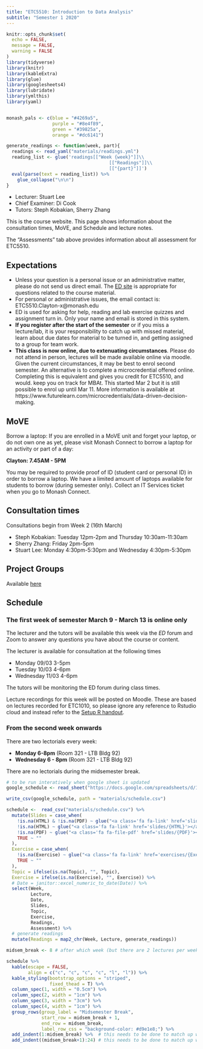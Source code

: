 ```yaml
---
title: "ETC5510: Introduction to Data Analysis"
subtitle: "Semester 1 2020"
---
```


```r
knitr::opts_chunk$set(
  echo = FALSE,
  message = FALSE,
  warning = FALSE
)
library(tidyverse)
library(knitr)
library(kableExtra)
library(glue)
library(googlesheets4)
library(lubridate)
library(ymlthis)
library(yaml)


monash_pals <- c(blue = "#4269a5",
                 purple = "#8e4f89", 
                 green = "#39825a", 
                 orange = "#dc6141")
```

```r
generate_readings <- function(week, part){
  readings <- read_yaml("materials/readings.yml")
  reading_list <- glue('readings[["Week {week}"]]\\
                                      [["Readings"]]\\
                                      [["{part}"]]')
  eval(parse(text = reading_list)) %>% 
    glue_collapse("\n\n")
}

```

- Lecturer: Stuart Lee
- Chief Examiner: Di Cook
- Tutors: Steph Kobakian, Sherry Zhang

This is the course website. This page shows information about the consultation times, MoVE, and Schedule and lecture notes.

The "Assessments" tab above provides information about all assessment for ETC5510.

## Expectations 

- Unless your question is a personal issue or an administrative matter, please do not send us direct email. The [ED site](https://edstem.org/) is appropriate for questions related to the course material.
- For personal or administrative issues, the email contact is: ETC5510.Clayton-x@monash.edu
- ED is used for asking for help, reading and lab exercise quizzes and assignment turn in. Only your name and email is stored in this system.
- **If you register after the start of the semester** or if you
  miss a lecture/lab, it is your responsibility to catch up with
  missed material, learn about due dates for material to be turned in,
  and getting assigned to a group for team work.
- **This class is now online, due to extenuating circumstances**. Please
do not attend in person, lectures will be made available online via moodle.
Given the current circumstances, it may be best to enrol second semester. An alternative is to complete
a microcredential offered online. Completing this is equivalent and gives you credit for ETC5510, and would. keep you on track for MBAt. This started Mar 2 but it is still possible to enrol up until Mar 11. More information is available at  https://www.futurelearn.com/microcredentials/data-driven-decision-making. 


## MoVE

Borrow a laptop: If you are enrolled in a MoVE unit and forget your laptop, or do not own one as yet, please visit Monash Connect to borrow a laptop for an activity or part of a day:

**Clayton: 7.45AM - 5PM**

You may be required to provide proof of ID (student card or personal ID) in order to borrow a laptop. We have a limited amount of laptops available for students to borrow (during semester only). Collect an IT Services ticket when you go to Monash Connect.

## Consultation times

Consultations begin from Week 2 (16th March)

- Steph Kobakian: Tuesday 12pm-2pm and Thursday 10:30am-11:30am
- Sherry Zhang: Friday 2pm-5pm
- Stuart Lee: Monday 4:30pm-5:30pm and Wednesday 4:30pm-5:30pm 

## Project Groups

Available [here](./groups.html)

## Schedule

### The first week of semester March 9 - March 13 is online only

The lecturer and the tutors will be available
this week via the *ED* forum and Zoom
to answer any questions you have about the course or content. 

The lecturer is available for consultation at the following times 

- Monday 09/03 3-5pm
- Tuesday 10/03 4-6pm
- Wednesday 11/03 4-6pm

The tutors will be monitoring the ED forum during class times.

Lecture recordings for this week will be posted on Moodle. These are based on lectures recorded for ETC1010, so please ignore any reference to Rstudio
cloud and instead refer to the [Setup R handout](slides/setup.html).  


### From the second week onwards
There are two lectorials every week:

* **Monday 6-8pm** (Room 321 - LTB Bldg 92)
* **Wednesday 6 - 8pm** (Room 321 - LTB Bldg 92)

There are no lectorials during the midsemester break.

```r
# to be run interatively when google sheet is updated
google_schedule <- read_sheet("https://docs.google.com/spreadsheets/d/1YkHiIwPxJbmWdsnjow_ju59QIwJVMMZEcWzqARpCkco/edit?usp=sharing")

write_csv(google_schedule, path = "materials/schedule.csv")
```


```r
schedule <-  read_csv("materials/schedule.csv") %>% 
  mutate(Slides = case_when(
    !is.na(HTML) & !is.na(PDF) ~ glue("<a class='fa fa-link' href='slides/{HTML}'></a> <a class='fa fa-file-pdf' href='slides/{PDF}'></a>"),
    !is.na(HTML) ~ glue("<a class='fa fa-link' href='slides/{HTML}'></a>"),
    !is.na(PDF) ~ glue("<a class='fa fa-file-pdf' href='slides/{PDF}'></a>"),
    TRUE ~ ""
  ),
  Exercise = case_when(
    !is.na(Exercise) ~ glue("<a class='fa fa-link' href='exercises/{Exercise}'></a>"),
    TRUE ~ ""
  ),
  Topic = ifelse(is.na(Topic), "", Topic),
  Exercise = ifelse(is.na(Exercise), "", Exercise)) %>% 
  # Date = janitor::excel_numeric_to_date(Date)) %>% 
  select(Week, 
         Lecture, 
         Date, 
         Slides, 
         Topic, 
         Exercise, 
         Readings, 
         Assessment) %>% 
  # generate readings
  mutate(Readings = map2_chr(Week, Lecture, generate_readings)) 

midsem_break <- 8 # after which week (but there are 2 lectures per week)

schedule %>% 
  kable(escape = FALSE, 
        align = c("c", "c", "c", "c", "l", "l")) %>% 
  kable_styling(bootstrap_options = "striped",
                fixed_thead = T) %>% 
  column_spec(1, width = "0.5cm") %>% 
  column_spec(2, width = "1cm") %>% 
  column_spec(3, width = "3cm") %>% 
  column_spec(4, width = "1cm") %>% 
  group_rows(group_label = "Midsemester Break", 
             start_row = midsem_break + 1, 
             end_row = midsem_break, 
             label_row_css = "background-color: #d9e1e8;") %>% 
  add_indent(1:midsem_break) %>%  # this needs to be done to match up with above
  add_indent((midsem_break+1):24) # this needs to be done to match up with above
```



